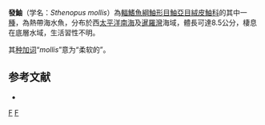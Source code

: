 {{Speciesbox
| taxon = Sthenopus mollis
| authority = [[Richardson|Richardson]], 1848 
| status = NE 
| status_system = IUCN3.1
| synonyms = *''Stenopus mollis'' <small>Richardson, 1848</small>
}}
'''發鮋'''（学名：''Sthenopus mollis''）為[[輻鰭魚綱|輻鰭魚綱]][[鮋形目|鮋形目]][[鮋亞目|鮋亞目]][[絨皮鮋科|絨皮鮋科]]的其中一[[種|種]]，為熱帶海水魚，分布於西[[太平洋|太平洋]][[南海|南海]]及[[暹羅灣|暹羅灣]]海域，體長可達8.5公分，棲息在底層水域，生活習性不明。

其[[种加词|种加词]]“''mollis ''”意为“柔软的”。

==参考文献==
*{{FishBase_species|genus=Sthenopus|species=mollis|year=2014|month=6}}

{{鮋形目小作品}}
{{Taxonbar}}
[[Category:發鮋屬|F]]
[[Category:1848年描述的鱼类|F]]